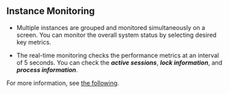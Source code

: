 ## Instance Monitoring

- Multiple instances are grouped and monitored simultaneously on a screen. You can monitor the overall system status by selecting desired key metrics.

- The real-time monitoring checks the performance metrics at an interval of 5 seconds. You can check the **_active sessions_**, **_lock information_**, and **_process information_**. 

For more information, see [the following](instance-monitoring).
